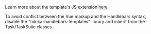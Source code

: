 <Cut title="How do I use the Vue markup without the basic TolokaHadlebarsTask object?">

Learn more about the template's JS extension [here](https://toloka.ai/en/docs/guide/concepts/spec-advanced).

To avoid conflict between the Vue markup and the Handlebars syntax, disable the "toloka-handlebars-templates" library and inherit from the Task/TaskSuite classes.

</Cut>